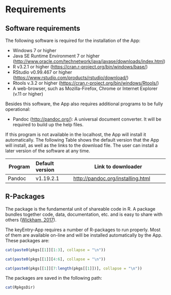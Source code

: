 # Requirements

## Software requirements
The following software is required for the installation of the App:

* Windows 7 or higher
* Java SE Runtime Environment 7 or higher (<http://www.oracle.com/technetwork/java/javase/downloads/index.html>)
*	R v3.2.1 or higher (<https://cran.r-project.org/bin/windows/base/>)
*	RStudio v0.99.467 or higher (<https://www.rstudio.com/products/rstudio/download/>)
*	Rtools v.3.2 or higher (<https://cran.r-project.org/bin/windows/Rtools/>)
* A web-browser, such as Mozilla-Firefox, Chrome or Internet Explorer (v.11 or higher)

Besides this software, the App also requires additional programs to be fully operational:

* Pandoc (<http://pandoc.org/>): A universal document converter. It will be required to build up the help files.

If this program is not available in the localhost, the App will install it automatically. The following Table shows the default version that the App will install, as well as the links to the download file. The user can install a later version of the software at any time.

| Program       | Default version | Link to downloader                         |
| ------------- |:----------------| -------------------------------------------|
| Pandoc        | v1.19.2.1       | <http://pandoc.org/installing.html>        |

## R-Packages
The package is the fundamental unit of shareable code in R. A package bundles together code, data, documentation, etc. and is easy to share with others ([Wickham, 2017](#references)).

The keyEntry-App requires a number of R-packages to run properly. Most of them are available on-line and will be installed automatically by the App. These packages are:

<div class = "row">
<div class = "col-md-4">
```r
cat(paste0(pkgs[[1]][1:3], collapse = "\n"))
```
</div>
<div class = "col-md-4">
```r
cat(paste0(pkgs[[1]][4:6], collapse = "\n"))
```
</div>
<div class = "col-md-4">
```r
cat(paste0(pkgs[[1]][7:length(pkgs[[1]])], collapse = "\n"))
```
</div>
</div>

The packages are saved in the following path:
```r
cat(RpkgsDir)
```

